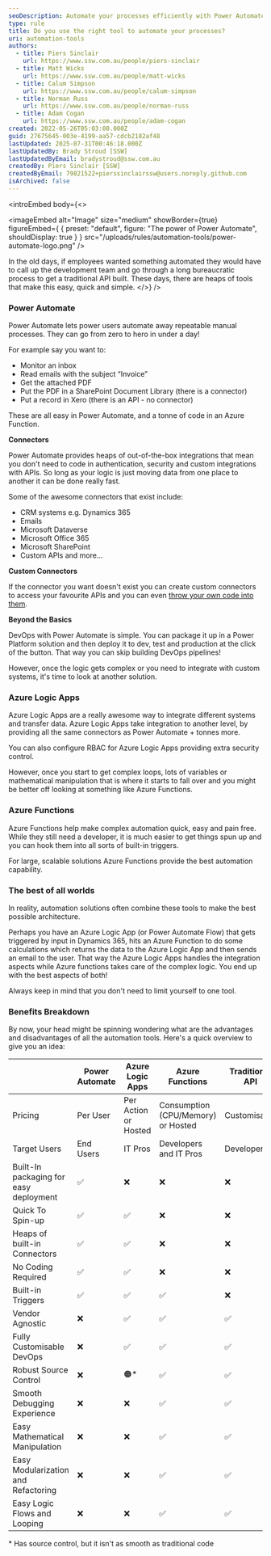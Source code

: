 ```yaml
---
seoDescription: Automate your processes efficiently with Power Automate, Azure Logic Apps, and Azure Functions, offering various connectors, custom integrations, and DevOps capabilities for seamless workflow management.
type: rule
title: Do you use the right tool to automate your processes?
uri: automation-tools
authors:
  - title: Piers Sinclair
    url: https://www.ssw.com.au/people/piers-sinclair
  - title: Matt Wicks
    url: https://www.ssw.com.au/people/matt-wicks
  - title: Calum Simpson
    url: https://www.ssw.com.au/people/calum-simpson
  - title: Norman Russ
    url: https://www.ssw.com.au/people/norman-russ
  - title: Adam Cogan
    url: https://www.ssw.com.au/people/adam-cogan
created: 2022-05-26T05:03:00.000Z
guid: 27675645-003e-4199-aa57-cdcb2182af48
lastUpdated: 2025-07-31T00:46:18.000Z
lastUpdatedBy: Brady Stroud [SSW]
lastUpdatedByEmail: bradystroud@ssw.com.au
createdBy: Piers Sinclair [SSW]
createdByEmail: 79821522+pierssinclairssw@users.noreply.github.com
isArchived: false
---
```


<introEmbed
  body={<>

<imageEmbed
  alt="Image"
  size="medium"
  showBorder={true}
  figureEmbed={ {
    preset: "default",
    figure: "The power of Power Automate",
    shouldDisplay: true
  } }
  src="/uploads/rules/automation-tools/power-automate-logo.png"
/>


In the old days, if employees wanted something automated they would have to call up the development team and go through a long bureaucratic process to get a traditional API built. These days, there are heaps of tools that make this easy, quick and simple.
  </>}
/>
### Power Automate

Power Automate lets power users automate away repeatable manual processes. They can go from zero to hero in under a day!

For example say you want to:

* Monitor an inbox
* Read emails with the subject “Invoice”
* Get the attached PDF
* Put the PDF in a SharePoint Document Library (there is a connector)
* Put a record in Xero (there is an API - no connector)

These are all easy in Power Automate, and a tonne of code in an Azure Function.

**Connectors**

Power Automate provides heaps of out-of-the-box integrations that mean you don't need to code in authentication, security and custom integrations with APIs. So long as your logic is just moving data from one place to another it can be done really fast.

Some of the awesome connectors that exist include:

* CRM systems e.g. Dynamics 365
* Emails
* Microsoft Dataverse
* Microsoft Office 365
* Microsoft SharePoint
* Custom APIs
  and more...

**Custom Connectors**

If the connector you want doesn't exist you can create custom connectors to access your favourite APIs and you can even [throw your own code into them](https://docs.microsoft.com/en-us/connectors/custom-connectors/write-code?WT.mc_id=DX-MVP-33518).

**Beyond the Basics**

DevOps with Power Automate is simple. You can package it up in a Power Platform solution and then deploy it to dev, test and production at the click of the button. That way you can skip building DevOps pipelines!

However, once the logic gets complex or you need to integrate with custom systems, it's time to look at another solution.

### Azure Logic Apps

Azure Logic Apps are a really awesome way to integrate different systems and transfer data. Azure Logic Apps take integration to another level, by providing all the same connectors as Power Automate + tonnes more.

You can also configure RBAC for Azure Logic Apps providing extra security control.

However, once you start to get complex loops, lots of variables or mathematical manipulation that is where it starts to fall over and you might be better off looking at something like Azure Functions.

### Azure Functions

Azure Functions help make complex automation quick, easy and pain free. While they still need a developer, it is much easier to get things spun up and you can hook them into all sorts of built-in triggers.

For large, scalable solutions Azure Functions provide the best automation capability.

### The best of all worlds

In reality, automation solutions often combine these tools to make the best possible architecture.

Perhaps you have an Azure Logic App (or Power Automate Flow) that gets triggered by input in Dynamics 365, hits an Azure Function to do some calculations which returns the data to the Azure Logic App and then sends an email to the user. That way the Azure Logic Apps handles the integration aspects while Azure functions takes care of the complex logic. You end up with the best aspects of both!

Always keep in mind that you don't need to limit yourself to one tool.

### Benefits Breakdown

By now, your head might be spinning wondering what are the advantages and disadvantages of all the automation tools. Here's a quick overview to give you an idea:

|                                        | Power Automate | Azure Logic Apps     | Azure Functions                    | Traditional API |
| -------------------------------------- | -------------- | -------------------- | ---------------------------------- | --------------- |
| Pricing                                | Per User       | Per Action or Hosted | Consumption (CPU/Memory) or Hosted | Customisable    |
| Target Users                           | End Users      | IT Pros              | Developers and IT Pros             | Developers      |
| Built-In packaging for easy deployment | ✅             | ❌                   | ❌                                 | ❌              |
| Quick To Spin-up                       | ✅             | ✅                   | ❌                                 | ❌              |
| Heaps of built-in Connectors           | ✅             | ✅                   | ❌                                 | ❌              |
| No Coding Required                     | ✅             | ✅                   | ❌                                 | ❌              |
| Built-in Triggers                      | ✅             | ✅                   | ✅                                 | ❌              |
| Vendor Agnostic                        | ❌             | ✅                   | ✅                                 | ✅              |
| Fully Customisable DevOps              | ❌             | ✅                   | ✅                                 | ✅              |
| Robust Source Control                  | ❌             | 🟠\*                 | ✅                                 | ✅              |
| Smooth Debugging Experience            | ❌             | ❌                   | ✅                                 | ✅              |
| Easy Mathematical Manipulation         | ❌             | ❌                   | ✅                                 | ✅              |
| Easy Modularization and Refactoring    | ❌             | ❌                   | ✅                                 | ✅              |
| Easy Logic Flows and Looping           | ❌             | ❌                   | ✅                                 | ✅              |

\* Has source control, but it isn't as smooth as traditional code
